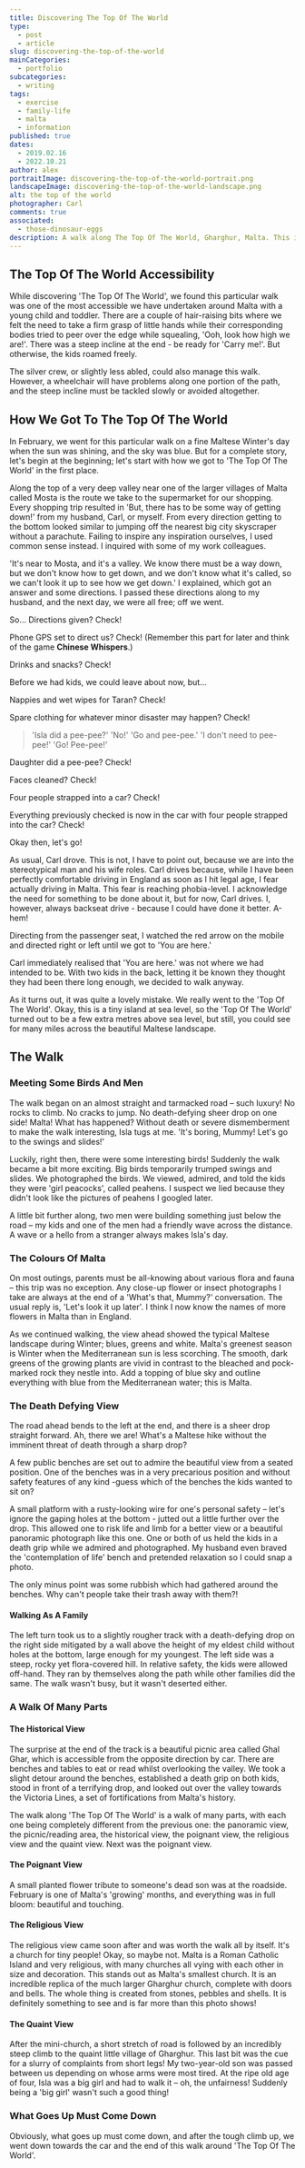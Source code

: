 ```yaml
---
title: Discovering The Top Of The World
type: 
  - post
  - article
slug: discovering-the-top-of-the-world
mainCategories: 
  - portfolio
subcategories: 
  - writing
tags:
  - exercise
  - family-life
  - malta
  - information
published: true
dates: 
  - 2019.02.16
  - 2022.10.21
author: alex
portraitImage: discovering-the-top-of-the-world-portrait.png
landscapeImage: discovering-the-top-of-the-world-landscape.png
alt: the top of the world
photographer: Carl
comments: true
associated: 
  - those-dinosaur-eggs
description: A walk along The Top Of The World, Gharghur, Malta. This is a family-friendly walk for the young, the old, and the in-between.
---
```


<ArticleContent>

## The Top Of The World Accessibility

While discovering 'The Top Of The World', we found this particular walk was one of the most accessible we have undertaken around Malta with a young child and toddler. There are a couple of hair-raising bits where we felt the need to take a firm grasp of little hands while their corresponding bodies tried to peer over the edge while squealing, 'Ooh, look how high we are!'. There was a steep incline at the end - be ready for 'Carry me!'. But otherwise, the kids roamed freely. 

The silver crew, or slightly less abled, could also manage this walk. However, a wheelchair will have problems along one portion of the path, and the steep incline must be tackled slowly or avoided altogether.

## How We Got To The Top Of The World

In February, we went for this particular walk on a fine Maltese Winter's day when the sun was shining, and the sky was blue. But for a complete story, let's begin at the beginning; let's start with how we got to 'The Top Of The World' in the first place. 

Along the top of a very deep valley near one of the larger villages of Malta called Mosta is the route we take to the supermarket for our shopping. Every shopping trip resulted in 'But, there has to be some way of getting down!' from my husband, Carl, or myself. From every direction getting to the bottom looked similar to jumping off the nearest big city skyscraper without a parachute. Failing to inspire any inspiration ourselves, I used common sense instead. I inquired with some of my work colleagues.

'It's near to Mosta, and it's a valley. We know there must be a way down, but we don't know how to get down, and we don't know what it's called, so we can't look it up to see how we get down.' I explained, which got an answer and some directions. I passed these directions along to my husband, and the next day, we were all free; off we went.

So... Directions given? Check! 

Phone GPS set to direct us? Check! (Remember this part for later and think of the game **Chinese Whispers**.) 

Drinks and snacks? Check! 

Before we had kids, we could leave about now, but...

Nappies and wet wipes for Taran? Check! 

Spare clothing for whatever minor disaster may happen? Check! 

  > 'Isla did a pee-pee?' 
  > 'No!' 
  > 'Go and pee-pee.' 
  > 'I don't need to pee-pee!' 
  > 'Go! Pee-pee!'

Daughter did a pee-pee? Check! 

Faces cleaned? Check! 

Four people strapped into a car? Check! 

Everything previously checked is now in the car with four people strapped into the car? Check! 

Okay then, let's go!

As usual, Carl drove. This is not, I have to point out, because we are into the stereotypical man and his wife roles. Carl drives because, while I have been perfectly comfortable driving in England as soon as I hit legal age, I fear actually driving in Malta. This fear is reaching phobia-level. I acknowledge the need for something to be done about it, but for now, Carl drives. I, however, always backseat drive - because I could have done it better. A-hem!

Directing from the passenger seat, I watched the red arrow on the mobile and directed right or left until we got to 'You are here.' 

Carl immediately realised that 'You are here.' was not where we had intended to be. With two kids in the back, letting it be known they thought they had been there long enough, we decided to walk anyway.

As it turns out, it was quite a lovely mistake. We really went to the 'Top Of The World'. Okay, this is a tiny island at sea level, so the 'Top Of The World' turned out to be a few extra metres above sea level, but still, you could see for many miles across the beautiful Maltese landscape.

## The Walk

### Meeting Some Birds And Men

The walk began on an almost straight and tarmacked road – such luxury! No rocks to climb. No cracks to jump. No death-defying sheer drop on one side! Malta! What has happened? Without death or severe dismemberment to make the walk interesting, Isla tugs at me. 'It's boring, Mummy! Let's go to the swings and slides!' 

Luckily, right then, there were some interesting birds! Suddenly the walk became a bit more exciting. Big birds temporarily trumped swings and slides. We photographed the birds. We viewed, admired, and told the kids they were 'girl peacocks', called peahens. I suspect we lied because they didn't look like the pictures of peahens I googled later.

A little bit further along, two men were building something just below the road – my kids and one of the men had a friendly wave across the distance. A wave or a hello from a stranger always makes Isla's day.

### The Colours Of Malta

On most outings, parents must be all-knowing about various flora and fauna – this trip was no exception. Any close-up flower or insect photographs I take are always at the end of a 'What's that, Mummy?' conversation. The usual reply is, 'Let's look it up later'. I think I now know the names of more flowers in Malta than in England. 

As we continued walking, the view ahead showed the typical Maltese landscape during Winter; blues, greens and white. Malta's greenest season is Winter when the Mediterranean sun is less scorching. The smooth, dark greens of the growing plants are vivid in contrast to the bleached and pock-marked rock they nestle into. Add a topping of blue sky and outline everything with blue from the Mediterranean water; this is Malta. 

### The Death Defying View

The road ahead bends to the left at the end, and there is a sheer drop straight forward. Ah, there we are! What's a Maltese hike without the imminent threat of death through a sharp drop? 

A few public benches are set out to admire the beautiful view from a seated position. One of the benches was in a very precarious position and without safety features of any kind -guess which of the benches the kids wanted to sit on?
 
A small platform with a rusty-looking wire for one's personal safety – let's ignore the gaping holes at the bottom - jutted out a little further over the drop. This allowed one to risk life and limb for a better view or a beautiful panoramic photograph like this one. One or both of us held the kids in a death grip while we admired and photographed. My husband even braved the 'contemplation of life' bench and pretended relaxation so I could snap a photo. 

The only minus point was some rubbish which had gathered around the benches. Why can't people take their trash away with them?!

#### Walking As A Family

The left turn took us to a slightly rougher track with a death-defying drop on the right side mitigated by a wall above the height of my eldest child without holes at the bottom, large enough for my youngest. The left side was a steep, rocky yet flora-covered hill. In relative safety, the kids were allowed off-hand. They ran by themselves along the path while other families did the same. The walk wasn't busy, but it wasn't deserted either.

### A Walk Of Many Parts

#### The Historical View

The surprise at the end of the track is a beautiful picnic area called Ghal Ghar, which is accessible from the opposite direction by car. There are benches and tables to eat or read whilst overlooking the valley. We took a slight detour around the benches, established a death grip on both kids, stood in front of a terrifying drop, and looked out over the valley towards the Victoria Lines, a set of fortifications from Malta's history.

The walk along 'The Top Of The World' is a walk of many parts, with each one being completely different from the previous one: the panoramic view, the picnic/reading area, the historical view, the poignant view, the religious view and the quaint view. Next was the poignant view.

#### The Poignant View

A small planted flower tribute to someone's dead son was at the roadside. February is one of Malta's 'growing' months, and everything was in full bloom: beautiful and touching. 

#### The Religious View

The religious view came soon after and was worth the walk all by itself. It's a church for tiny people! Okay, so maybe not. Malta is a Roman Catholic Island and very religious, with many churches all vying with each other in size and decoration. This stands out as Malta's smallest church. It is an incredible replica of the much larger Gharghur church, complete with doors and bells. The whole thing is created from stones, pebbles and shells. It is definitely something to see and is far more than this photo shows!

#### The Quaint View

After the mini-church, a short stretch of road is followed by an incredibly steep climb to the quaint little village of Gharghur. This last bit was the cue for a slurry of complaints from short legs! My two-year-old son was passed between us depending on whose arms were most tired. At the ripe old age of four, Isla was a big girl and had to walk it – oh, the unfairness! Suddenly being a 'big girl' wasn't such a good thing! 

### What Goes Up Must Come Down

Obviously, what goes up must come down, and after the tough climb up, we went down towards the car and the end of this walk around 'The Top Of The World'.

</ArticleContent>